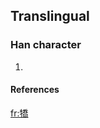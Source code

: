 ==Translingual==
===Han character===
{{Han char|rn=93|rad=牛|as=12|sn=16|four=2252<sub>7</sub>|canj=竹手竹大月 (HQHKB)}}
# {{defn|Han|sort=牛12}}
====References====
{{Han ref|kx=0704.210|dkj=20175|hdz=31820.020|uh=729E|ud=29342|bh=EA5A|bd=59994}}

[[fr:犞]]